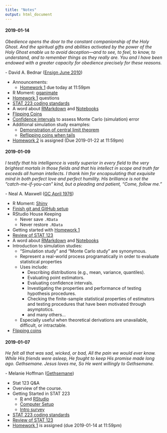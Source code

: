 ```yaml
---
title: "Notes"
output: html_document
---
```


<!--
Possible R Moments:
- opencpu
- htmlwidgets
- RMarkdown
- h2o
- drake
- charlatan


#### 2018-10-18

*My God hath been my support; he hath led me through mine afflictions in the 
wilderness; and he hath preserved me upon the waters of the great deep. He hath 
filled me with his love, even unto the consuming of my flesh. He hath confounded 
mine enemies, unto the causing of them to quake before me.*

\- [2 Nephi 4:20-22](https://www.lds.org/scriptures/bofm/2-ne/4.20-22)

+ Announcements
  + Final exam starts tomorrow at 8am and is due Monday (2018-10-22) at 11:59pm
  + No class on Tuesday (2018-10-23)
+ R Moment: [Hands-On Programming with R](https://rstudio-education.github.io/hopr/index.html)
+ Intro to the [Tidyverse](https://www.tidyverse.org)

![](data-science-workflow.png)

  + [Data sets](https://www.kaggle.com/datasets)
  + [NBA EDA](https://github.com/byu-stat-223/nba-players)
  + [Google Playstore EDA](https://github.com/byu-stat-223/google-playstore)

#### 2018-10-16

*Considering the Savior’s great promise for peace in this life and eternal life 
in the life to come, discipleship is a price worth paying. It is a price we cannot 
afford not to pay. By measure, the requirements of discipleship are much, much 
less than the promised blessings.*

\- James E. Faust ([GC October 2006](https://www.lds.org/general-conference/2006/10/discipleship?lang=eng))

+ Announcements
  + Final exam starts Friday at 8am and is due Monday (2018-10-22) at 11:59pm
+ [Homework 6](hw6.html) questions
+ Regular Expressions
  + [Goldman Sachs Poster](l11_gs_poster.jpg)
  + [Helpful resources](https://www.regular-expressions.info/) for regular expressions.
  + [Online tool](https://regexr.com/) for regular expressions
  + Web Scraping (baseball scores) ([Data](azd.html) | [Code](l11_baseball.R))
  + Centroids ([Data](EEH_clus4_331.rpt) | [R Code](l11_centroids.R) | [VIM](l11_centroids.vim))
  + Food ([Data](FOOD_DES.txt) | [Code](l11_food.R))
  + Hotdog ([Data](hotdog.txt) | [Code](l11_hotdog.R))
  + f1a9we_.ain ([Data](f1a9we_.ain.afasta) | [Code](l11_fasta.R))
  + Version Number ([lib1.jar](lib1.jar) | [lib2.jar](lib2.jar) | [Code](l11_version_number.R))

#### 2018-12-13

*The Lord is with us, mindful of us and blessing us in ways only He can do.
Prayer can call down the strength and the revelation that we need to center our
thoughts on Jesus Christ and His atoning sacrifice. The Lord knew that at times
we would feel fear. I have been there and so have you, which is why the
scriptures are replete with the Lord’s counsel: “Be of good cheer, and do not
fear.”*

\- Ronald A. Rasband ([GC October
2018](https://www.lds.org/general-conference/2018/10/be-not-troubled?lang=eng))

+ Announcements
  + [Department Christmas Breakfast](department-christmas-breakfast.jpg): Tomorrow, December 14 at 8:30am
+ R Moment: [h2o](https://www.h2o.ai/)
+ [Enter the Tidyverse](https://www.tidyverse.org/)
  + [Tidy Tuesday Data](https://github.com/rfordatascience/tidytuesday)
    + [Cats vs. Dogs & College Majors](dogs-and-majors.nb.html)
    + [Russian Troll
    Tweets](https://github.com/byu-stat-223-fall2018-t2/russian-troll-tweets) |
    [RMarkdown
    Notebook](https://github.com/byu-stat-223-fall2018-t2/russian-troll-tweets/blob/master/tweets-eda.Rmd)

#### 2018-12-11

*“All that we call human history -- money, poverty, ambition, war, prostitution, 
classes, empires, slavery -- [is] the long terrible story of man trying to find 
something other than God which will make him happy.”*

\- C.S. Lewis ([Mere Christianity](https://www.goodreads.com/quotes/401009-all-that-we-call-human-history--money-poverty-ambition-war-prostitution))

+ Announcements:
  + Final exam opens 8:00am Saturday, 2018-12-15
    + Exam administered and submitted through GitHub
    + Commit and push early, and often
    + Open notes, open internet - not open neighbor
    + Due 11:59pm on Tuesday (2018-12-18)
    + Plan on ~2-3 hours
+ R Moment: [RStudio Connect](https://www.rstudio.com/products/connect/)
+ [Homework 5](hw5.html) and [Homework 6](hw6.html) questions
+ Permutation Tests Continued
  + [Faithful](l10_faithful.nb.html)
+ [Practice Final Exam](practice-final.html) | [Solutions](practice-final-solutions.html)

#### 2018-12-06

*Jesus provides the ultimate example of righteous responsiveness and willing submission as He suffered intense agony in Gethsemane.
“And when he was at the place, he said unto [His disciples], Pray that ye enter not into temptation.
“And he … kneeled down, and prayed,
“Saying, Father, if thou be willing, remove this cup from me: nevertheless not my will, but thine, be done.”
The Savior’s meekness in this eternally essential and excruciating experience demonstrates for each of us the importance of putting the wisdom of God above our own wisdom.*

\- David A. Bednar ([GC April 2018](https://www.lds.org/general-conference/2018/04/meek-and-lowly-of-heart?lang=eng))

+ Announcements
  + [Department Christmas Breakfast](department-christmas-breakfast.jpg): Friday, December 14 at 8:30am
  + [Midterm Solutions](exam1_solutions.html)
+ R Moment: [plumber](https://www.rplumber.io/)
+ Bootstrap Continued
  + [Bootstrap coverage](l09_bs_coverage.nb.html)
  + [Bootstrap troubles](l09_bs_troubles.nb.html)
+ Introduction to [Permutation Tests](https://en.wikipedia.org/wiki/Resampling_(statistics)#Permutation_tests)
  + [Brothers](l10_brothers.nb.html)
  + [Faithful](l10_faithful.nb.html)
  + [GPA](l10_gpa.nb.html)
+ [Homework 6](hw6.html) Assigned (Due 2018-12-13 at 11:59pm)
  
#### 2018-12-04

*Therefore, dearly beloved brethren, let us cheerfully do all things that lie in
our power; and then may we stand still, with the utmost assurance, to see the 
salvation of God, and for his arm to be revealed.*

\- [Doctrine and Covenants 123:17](https://www.lds.org/scriptures/dc-testament/dc/123.17)

+ Announcements
  + [CAPS Resources](https://caps.byu.edu/walk-in-options)
  + Schedule updates | [Assignments](assignments.html)
+ R Moment: [reticulate](https://rstudio.github.io/reticulate/)
+ [Homework 4](hw4_solutions.html) Walkthrough
+ Introduction to [Bootstrap](https://en.wikipedia.org/wiki/Bootstrapping_(statistics))

    "Bootstrapping is the practice of estimating properties of an estimator
    (such as its variance) by measuring those properties when sampling from an
    approximating distribution." -
    [Wikipedia](https://en.wikipedia.org/wiki/Bootstrapping_(statistics))

  + [Bootstrap confidence interval on mean](l08_mean.nb.html)
  + [Memory loss](l08_memory.nb.html)
  + [Confidence interval](l08_ci.nb.html)
+ [Homework 5](hw5.html) Assigned (Due 2018-12-11 at 11:59pm)

#### 2018-11-27

*In coming days, it will not be possible to survive spiritually without the 
guiding, directing, comforting, and constant influence of the Holy Ghost.*

\- Russel M. Nelson ([GC April 2018](https://www.lds.org/general-conference/2018/04/revelation-for-the-church-revelation-for-our-lives?lang=eng))

+ Announcements
  + First exam starts at 7:00pm after class today
    + Exam administered and submitted through GitHub
    + Commit and push early, and often
    + Open notes, open internet - not open neighbor
    + Due 11:59pm on Thursday (2018-11-29)
    + Plan on ~2 hours
    + No class Thursday (2018-11-29)
  + Reminders:
    + Ensure that you double check your assignments in a clean environment before submitting
    + If you're using RStudio Projects (as recommended) there is no need for `setwd()`
    + Make sure you know when to use the mean confidence interval formula and when 
    to use the proportion confidence interval formula.
    + If you find yourself copying and pasting code, think about whether or not
    you can create a function for what you're trying to do.
+ R Moment: [TensorFlow](https://tensorflow.rstudio.com)
+ [Homework 4](hw4.html) Questions
+ [Exam Review](practice-midterm.html) | [Solutions](practice-midterm-solutions.html)

#### 2018-11-15

*Thus we may see that the Lord is merciful unto all who will, in the sincerity of
their hearts, call upon his holy name.
Yea, thus we see that the gate of heaven is open unto all, even to those who will 
believe on the name of Jesus Christ, who is the Son of God.*

\- [Helaman 3:27-28](https://www.lds.org/languages/eng/content/scriptures/bofm/hel/3)

+ Announcements:
  + First exam starts at 7:00pm after class on Tuesday (2018-11-27)
    + In class review on Tuesday (2018-11-27)
    + Exam administered and submitted through GitHub
    + Commit and push early and often
    + Open notes, open internet - not open neighbor
    + Due 11:59pm on Thursday (2018-11-29) (No late submissions accepted)
    + Plan on ~2-3 hours
    + No class Thursday (2018-11-29)
+ R Moment: [blogdown](https://bookdown.org/yihui/blogdown/)  
+ [Homework 3](hw3.html) Questions
+ [Simulation study for simple linear regression](l06_regression.nb.html)
+ Simulation studies for hypothesis testing:
  + [Z-test on proportions](l07_ztest_prop.nb.html)
  + [M&M Experiment](l07_mm.nb.html)
+ [Homework 4](hw4.html) Assigned (Due 2018-11-29 at 11:59pm)
+ [Practice Midterm](practice-midterm.html)

#### 2018-11-13

*If sometimes the harder you try, the harder it gets, take heart. So it has been
with the best people who ever lived.*

\- Jeffrey R. Holland ([Ensign February 1984](https://www.lds.org/languages/eng/content/ensign/1984/02/the-inconvenient-messiah))

+ R Moment: [Local Interpretable Model-agnostic Explanations (lime)](https://github.com/thomasp85/lime)
+ [Homework 3](hw3.html) questions
+ [Hypothesis Test](l05_mean.nb.html)
+ [Simulation study for simple linear regression](l06_regression.nb.html)

#### 2018-11-08

*Face your doubts. Master your fears. “Cast not away therefore your confidence.”
Stay the course and see the beauty of life unfold for you.*

\- Jeffrey R. Holland ([BYU Devotional March 2, 1999](https://speeches.byu.edu/talks/jeffrey-r-holland_cast-not-away-therefore-your-confidence/))

+ Announcements:
  + Updated HW late policy in [syllabus](syllabus.html)
  + Upcoming schedule ([BYU Calendar](https://registrar.byu.edu/academic-calendar))
+ R Moment: [cheatsheets](https://www.rstudio.com/resources/cheatsheets/)
+ [Homework 2](hw2.html) questions
+ [Simulation Study Outline](sim-study-outline.html)
+ [In class exercise](l05_practice.nb.html) ([Solutions](l05_practice_answers.nb.html))
+ [Hypothesis Test](l05_mean.nb.html)
+ [Homework 3](hw3.html) Assigned (Due 2018-11-15 at 11:59pm)

#### 2018-11-06

*And it came to pass that the voice of the Lord came to them in their afflictions, saying: Lift up your heads and be of good comfort, for I know of the covenant which ye have made unto me; and I will covenant with my people and deliver them out of bondage. And I will also ease the burdens which are put upon your shoulders, that even you cannot feel them upon your backs, even while you are in bondage; and this will I do that ye may stand as witnesses for me hereafter, and that ye may know of a surety that I, the Lord God, do visit my people in their afflictions.*

\- [Mosiah 24:13-14](https://www.lds.org/scriptures/bofm/mosiah/24.13-14?lang=eng)

+ Announcements:
  + [Valley United Against Hunger](http://studentalumni.byu.edu/events/valley-united-against-hunger)
+ R Moment: [r2d3](https://rstudio.github.io/r2d3/)
+ [Homework 1 Solutions](hw1_solutions.html)
+ [Confidence intervals](http://onlinestatbook.com/2/estimation/mean.html) to 
assess Monte Carlo (simulation) error
  + [Reflipping coins when tails](l03_flipping_coins.nb.html)
+ [Confidence Intervals](l04_ci.nb.html)
-->

#### 2019-01-14

*Obedience opens the door to the constant companionship of the Holy Ghost. And
the spiritual gifts and abilities activated by the power of the Holy Ghost
enable us to avoid deception—and to see, to feel, to know, to understand, and 
to remember things as they really are. You and I have been endowed with a greater
capacity for obedience precisely for these reasons.*

\- David A. Bednar ([Ensign June 2010](https://www.lds.org/ensign/2010/06/things-as-they-really-are?lang=eng))

+ Announcements:
  + [Homework 1](hw1.html) due today at 11:59pm
+ R Moment: [gganimate](https://github.com/thomasp85/gganimate)
+ [Homework 1](hw1.html) questions
+ [STAT 223 coding standards](coding-standards.html)
+ A word about [RMarkdown](https://rmarkdown.rstudio.com/) and 
[Notebooks](https://rmarkdown.rstudio.com/r_notebooks)
+ [Flipping Coins](l02_coins.nb.html)
+ [Confidence intervals](http://onlinestatbook.com/2/estimation/mean.html) to 
assess Monte Carlo (simulation) error
+ Additional simulation study examples:
  + [Demonstration of central limit theorem](l03_central_limit_theorem.nb.html)
  + [Reflipping coins when tails](l03_flipping_coins.nb.html)
+ [Homework 2](hw2.html) is assigned (Due 2019-01-22 at 11:59pm)

#### 2019-01-09

*I testify that his intelligence is vastly superior in every field to the very 
brightest mortals in those fields and that his intellect in scope and truth far 
exceeds all human intellects. I thank him for encapsulating that exquisite mind 
in both perfect love and perfect humility. His brilliance is not the 
“catch-me-if-you-can” kind, but a pleading and patient, “Come, follow me.”*

\- Neal A. Maxwell ([GC April 1976](https://www.lds.org/general-conference/1976/04/jesus-of-nazareth-savior-and-king?lang=eng))

+ R Moment: [Shiny](http://shiny.rstudio.com/gallery/)
+ [Finish git and GitHub setup](setup.html)
+ RStudio House Keeping
  + Never save `.RData`
  + Never restore `.RData`
+ Getting started with [Homework 1](hw1.html)
+ [Review of STAT 123](l01_review.nb.html)
+ A word about [RMarkdown](https://rmarkdown.rstudio.com/) and 
[Notebooks](https://rmarkdown.rstudio.com/r_notebooks)
+ Introduction to simulation studies:
  + "Simulation study" and "Monte Carlo study" are synonymous.
  + Represent a real-world process programatically in order to evaluate statistical
  properties
  + Uses include:
    + Describing distributions (e.g., mean, variance, quantiles).
    + Evaluating point estimators.
    + Evaluating confidence intervals.
    + Investigating the properties and performance of testing hypothesis procedures.
    + Checking the finite-sample statistical properties of estimators and testing 
    procedures that have been motivated through asymptotics.
    + and many others...
  + Especially useful when theoretical derivations are unavailable, difficult, 
    or intractable.
+ [Flipping coins](l02_coins.nb.html)

#### 2019-01-07

*He felt all that was sad, wicked, or bad,
All the pain we would ever know.
While His friends were asleep, He fought to keep
His promise made long ago.
Gethsemane. Jesus loves me,
So He went willingly to Gethsemane.*

\- Melanie Hoffman ([Gethsemane](https://www.lds.org/friend/2018/03/gethsemane?lang=eng))

+ Stat 123 Q&A
+ Overview of the course.
+ Getting Started in STAT 223
  + [R](https://cran.r-project.org) and 
  [RStudio](https://www.rstudio.com/products/rstudio/download/preview/)
  + [Computer Setup](setup.html)
  + [Intro survey](https://goo.gl/forms/UXP7YiTUZ7yUZqJf1)
+ [STAT 223 coding standards](coding-standards.html)
+ [Review of STAT 123](l01_review.nb.html)
+ [Homework 1](hw1.html) is assigned (due 2019-01-14 at 11:59pm)
